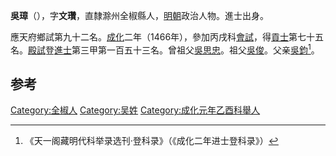 '''吳璋'''（{{bd|1436年||？}}），字'''文瓚'''，直隸滁州全椒縣人，[[明朝|明朝]]政治人物。進士出身。

應天府鄉試第九十二名。[[成化|成化]]二年（1466年），參加丙戌科[[會試|會試]]，得[[貢士|貢士]]第七十五名。[[殿試|殿試]]登[[進士|進士]]第三甲第一百五十三名。曾祖父[[吳思忠|吳思忠]]。祖父[[吳俊|吳俊]]。父亲[[吳鈞|吳鈞]]<ref>《天一阁藏明代科举录选刊·登科录》（《成化二年进士登科录》）</ref>。

==参考==
{{reflist}}
{{明朝人物小作品}}
{{成化二年丙戌科殿試金榜}}

[[Category:全椒人|Category:全椒人]]
[[Category:吴姓|Category:吴姓]]
[[Category:成化元年乙酉科舉人|Category:成化元年乙酉科舉人]]